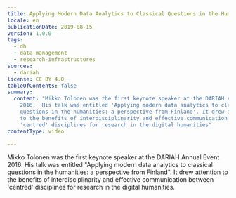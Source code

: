 ```yaml
---
title: Applying Modern Data Analytics to Classical Questions in the Humanities
locale: en
publicationDate: 2019-08-15
version: 1.0.0
tags:
  - dh
  - data-management
  - research-infrastructures
sources:
  - dariah
license: CC BY 4.0
tableOfContents: false
summary:
  content: "Mikko Tolonen was the first keynote speaker at the DARIAH Annual Event
    2016.  His talk was entitled 'Applying modern data analytics to classical
    questions in the humanities: a perspective from Finland'. It drew attention
    to the benefits of interdisciplinarity and effective communication between
    'centred' disciplines for research in the digital humanities"
contentType: video

---
```


Mikko Tolonen was the first keynote speaker at the DARIAH Annual Event 2016. His talk was entitled "Applying modern data analytics to classical questions in the humanities: a perspective from Finland". It drew attention to the benefits of interdisciplinarity and effective communication between 'centred' disciplines for research in the digital humanities.

<VideoCard
  title="Applying Modern Data Analytics to Classical Questions in the Humanities"
  id="R3k4OJUToXU"
  image="images/mikko-tolonen.png"
/>
